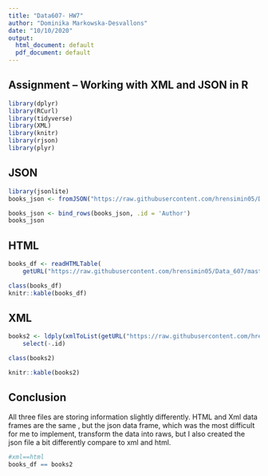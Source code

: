---
title: "Data607- HW7"
author: "Dominika Markowska-Desvallons"
date: "10/10/2020"
output:
  html_document: default
  pdf_document: default
---
##  Assignment – Working with XML and JSON in R

```{r}
library(dplyr)
library(RCurl)
library(tidyverse)
library(XML)
library(knitr)
library(rjson)
library(plyr)
```


## JSON

```{r}
library(jsonlite)
books_json <- fromJSON("https://raw.githubusercontent.com/hrensimin05/Data_607/master/books.json")
```

```{r}
books_json <- bind_rows(books_json, .id = 'Author')
books_json
```

## HTML
```{r}
books_df <- readHTMLTable(
    getURL("https://raw.githubusercontent.com/hrensimin05/Data_607/master/books.htm"), header = TRUE, which = 1)

class(books_df)
knitr::kable(books_df)
```
## XML
```{r}
books2 <- ldply(xmlToList(getURL("https://raw.githubusercontent.com/hrensimin05/Data_607/master/books.xml")), data.frame) %>%
    select(-.id)

class(books2)

knitr::kable(books2)
```
## Conclusion 

All three files are storing information slightly differently.
HTML and Xml data frames are the same , but the json data frame, which was the most difficult for me to implement, transform the data into raws, but I also created the json file a bit differently compare to xml and html. 

```{r}
#xml==html
books_df == books2

```